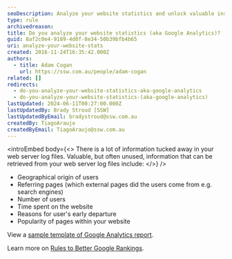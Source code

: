 ```yaml
---
seoDescription: Analyze your website statistics and unlock valuable insights into user behavior, including geographical origin, referring pages, number of users, time spent on site, early departures, and page popularity
type: rule
archivedreason:
title: Do you analyze your website statistics (aka Google Analytics)?
guid: 8af2c0e4-9189-4d0f-8e34-50b39bfb4b65
uri: analyze-your-website-stats
created: 2016-11-24T16:35:42.000Z
authors:
  - title: Adam Cogan
    url: https://ssw.com.au/people/adam-cogan
related: []
redirects:
  - do-you-analyze-your-website-statistics-aka-google-analytics
  - do-you-analyze-your-website-statistics-(aka-google-analytics)
lastUpdated: 2024-06-11T00:27:00.000Z
lastUpdatedBy: Brady Stroud [SSW]
lastUpdatedByEmail: bradystroud@ssw.com.au
createdBy: TiagoAraujo
createdByEmail: TiagoAraujo@ssw.com.au
---
```


<introEmbed
  body={<>
There is a lot of information tucked away in your web server log files. Valuable, but often unused, information that can be retrieved from your web server log files include:
  </>}
/>
* Geographical origin of users
* Referring pages (which external pages did the users come from e.g. search engines)
* Number of users
* Time spent on the website
* Reasons for user's early departure
* Popularity of pages within your website

View a [sample template of Google Analytics report](https://www.ssw.com.au/ssw/Standards/templates/sswgooglereporttemplate.aspx).

Learn more on [Rules to Better Google Rankings](/rules-to-better-google-rankings-and-seo).
